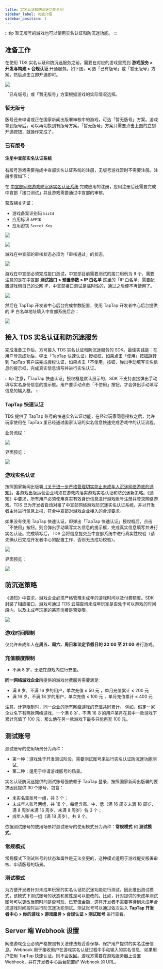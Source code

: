 ```yaml
---
title: 实名认证和防沉迷功能介绍
sidebar_label: 功能介绍
sidebar_position: 1
---
```


:::tip
暂无版号的游戏也可以使用实名认证和防沉迷功能。
:::


## 准备工作

在使用 TDS 实名认证和防沉迷服务之前，需要在对应的游戏里找到 **游戏服务 > 开发与构建 > 合规认证** 开通服务。如下图，可选「已有版号」或「暂无版号」方案，然后点击立即开通即可。

![](https://capacity-files.lcfile.com/8xGphnizlUYCzCxGCgsda1d07119IRqG/compliance-certification.png)

「已有版号」或「暂无版号」方案根据游戏的实际情况选择。

### 暂无版号 

版号还未申请或正在国家新闻出版署审核中的游戏，可选「暂无版号」方案。游戏拿到版号后，可以再切换到有版号方案。「暂无版号」方案只需要点击上图的立刻开通按钮，就操作完成了。 

### 已有版号

#### 注册中宣部实名认证系统

有版号游戏需要完成中宣部实名认证系统的注册，无版号游戏暂时不需要注册。注册步骤如下：

在 [中宣部网络游戏防沉迷实名认证系统](https://wlc.nppa.gov.cn/fcm_company/index.html#/login?redirect=%2F) 完成应用的注册，应用注册后还需要完成中宣部「接口测试」并且游戏需要通过中宣部的审核。

获取相关凭证：

- 游戏备案识别码 `bizId`
- 应用标识 `APPID` 
- 应用密钥 `Secret Key`

![](/img/anti-addiction/biz-id.png)

![](/img/anti-addiction/secretkey.png)

游戏在中宣部的审核状态必须为「审核通过」的状态。

![](https://capacity-files.lcfile.com/BC7gUR6wfpOh9PHj8XwKybxseeHhl6Fq/anti-examine-success.png)

游戏在中宣部必须完成接口测试，中宣部目前需要测试的接口用例为 8 个，需要注意的是在中宣部 **测试接口 > 预置参数 > IP 白名单** 这里的「IP 白名单」需要配置游戏侧自己的公网 IP，中宣部接口测试是临时性的，通过之后便不再使用了。

![](/img/anti-addiction/testcase.png)

然后在 TapTap 开发者中心后台完成参数配置，使用 TapTap 开发者中心后台提供的 IP 白名单地址填入中宣部系统后台：

![](https://capacity-files.lcfile.com/3WYezwPnXmK3zOLdVGLPWuvuf0MX4m1M/anti-addiction-qualification.png)

## 接入 TDS 实名认证和防沉迷服务

完成准备工作后，方可接入 TDS 实名认证和防沉迷服务的 SDK。最佳实践是：在用户登录成功后，弹出「TapTap 快速认证」授权框，如果点击「使用」按钮跳转到 TapTap 客户端完成授权认证，如果点击「不使用」按钮，弹出手动填写实名信息的提示框，完成真实信息填写并进行实名认证。

:::tip
注意，「TapTap 快速认证」授权框是默认展示的，SDK 不支持直接弹出手动填写实名身份信息的提示框。用户要手动点击「不使用」按钮，才会弹出手动填写信息的输入框。
:::

### TapTap 快速认证

TDS 提供了 TapTap 账号的快速实名认证功能，在经过玩家同意授权之后，允许玩家使用在 TapTap 里已经通过国家认证的实名信息快速完成游戏中的认证流程。

业务流程：

![](/img/anti-addiction/anti-addiction-flow.png)

界面预览：

![](/img/anti-addiction/image2021-10-18_17-57-51.png)

### 游戏实名认证

按照国家新闻出版署[《关于进一步严格管理切实防止未成年人沉迷网络游戏的通知》](https://www.nppa.gov.cn/xxfb/tzgs/202108/t20210830_666285.html)，各游戏出版运营企业均须在游戏内落实游戏实名认证和防沉迷新策略。《通知》中要求，所有用户必须使用真实有效身份信息进行游戏账号注册并登录网络游戏。TDS 已为开发者自动对接了中宣部网络游戏防沉迷实名认证系统，并以开发者主体进行信息上报，符合中宣部对游戏企业接入的合规要求。

如果没有使用 TapTap 快速认证，即弹出「TapTap 快速认证」授权框后，点击「不使用」按钮，则会弹出手动填写实名信息的提示框，完成真实信息填写并进行实名认证。完成填写后，TDS 会将信息提交至中宣部系统中进行真实性校验（请先确认已完成开发者中心的配置工作，否则无法成功校验）。

![](/img/anti-addiction/anti-addiction-flow-2.png)

界面预览：

![](/img/anti-addiction/image2021-10-19_17-4-12.png)

## 防沉迷策略

《通知》中要求，游戏企业必须严格管理未成年的游戏时间以及付费额度。SDK 封装了相应接口，游戏可通过 TDS 云端查询未成年玩家是否处于可以游戏的时间段内，以及未成年玩家的某笔消费是否受限。

![](/img/anti-addiction/not-allow-play.png)

### 游戏时间限制

仅允许未成年人在**周五、周六、周日和法定节假日的 20:00 至 21:00** 进行游戏。

### 充值额度限制

- 不满 8 岁，无法在游戏内进行充值。

**同一网络游戏企业**所提供的游戏付费服务需要满足:

- 满 8 岁，不满 16 岁的用户，单次充值 ≤ 50 元 ，单月充值累计 ≤ 200 元
- 满 16 岁，不满 18 岁的用户，单次充值 ≤ 100 元 ，单月充值累计 ≤ 400 元

注意，计算限制时，同一企业的所有网络游戏的充值共同累计。
例如，假定一家企业名下有两款网络游戏，一个满 8 岁，不满 16 岁的用户某月在其中一款游戏下累计充值了 100 元，那么他在另一款游戏下最多只能再充 100 元。


## 测试账号

测试账号的使用场景分为两种：
- 第一种：游戏处于开发测试阶段，需要测试账号来进行实名认证防沉迷功能测试。
- 第二种：适用于申请游戏版号的场景。

实名认证防沉迷提供的测试账号强依赖于 TapTap 登录，按照国家新闻出版署的要求因此提供 30 个账号，包含：

- 未实名空账号一组，共 3 个；
- 未成年人账号两组，共 18 个，每组含高、中、低（满 16 周岁未满 18 周岁，满 8 周岁未满 16 周岁，未满 8 周岁）各 3 个；
- 成年人账号一组（满 18 周岁），共 9 个。

依据测试账号的使用场景将测试账号的使用模式分为两种：**常规模式** 和 **测试模式**。

### 常规模式

常规模式下测试账号的状态和属性是无法变更的，这种模式适用于游戏提交版署审核、申请版号的场景。

### 测试模式

为方便开发者针对未成年玩家的实名认证防沉迷功能进行测试，因此推出测试模式，该模式下测试账号的状态和属性是可以更改的。比如，针对提供的未成年测试账号可以更改当前时间是否可玩、已充值金额，这样开发者不需要等待到未成年合规游戏时间段时进行防沉迷功能测试。测试账号可以通过依次进入 **TapTap 开发者中心 > 你的游戏 > 游戏服务 > 合规认证 > 测试账号** 进行查看。

## Server 端 Webhook 设置

网络游戏企业必须严格按照有关法律法规妥善保存、保护用户提供的实名注册信息。Webhook 用于接收用户在游戏实名认证过程中手动输入的实名信息，如果用户使用 TapTap 快速认证，则不会返回。游戏方需要在游戏服务器上设置 Webhook，并在开发者中心后台配置好 Webhook 的 URL。

